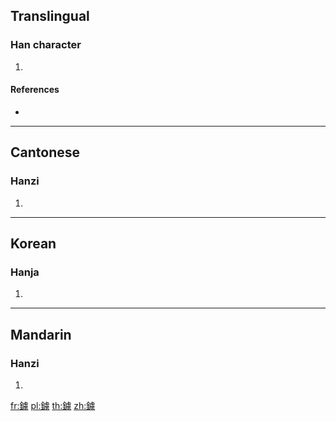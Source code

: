 {{character info/new}}
==Translingual==

===Han character===
{{Han char|rn=167|rad=金|as=13|sn=21|four=81127|canj=CYPS|ids=⿰金虜}}

# {{defn|Han|sort=金13}}

====References====
* {{Han ref|kx=1323.150|dkj=40923|dj=1823.050|hdz=64263.010|uh=942A|ud=37930|bh=F666|bd=63078}}

----

==Cantonese==

===Hanzi===
{{yue-hanzi|jyut=|y=lou5}}

# {{defn|lang=yue|sort=金13}}

----

==Korean==

===Hanja===
{{ko-hanja|hangeul=[[로]]>[[노]]|eumhun=|rv=ro>no|mr=ro>no|y=lo>no}}

# {{defn|lang=ko|sort=金13}}

----

==Mandarin==

===Hanzi===
{{cmn-hanzi|pin=[[lǔ]] ([[lu3]])|wg=lu<sup>3</sup>}}

# {{defn|lang=cmn|sort=金13}}

[[fr:鐪]]
[[pl:鐪]]
[[th:鐪]]
[[zh:鐪]]